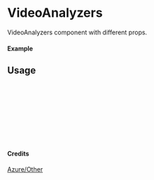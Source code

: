 
<Meta of={VideoAnalyzers} title="Azure/Other/VideoAnalyzers" />

# VideoAnalyzers

VideoAnalyzers component with different props.

#### Example

<Canvas of={VideoAnalyzers.Primary} />

## Usage

```ts
import { VideoAnalyzers } from "yadl-ui";

const Example = () => {
  return (
      <VideoAnalyzers />
  );
};

export default Example;
```

#### Credits
[Azure/Other](https://learn.microsoft.com/en-us/azure/architecture/icons/)
